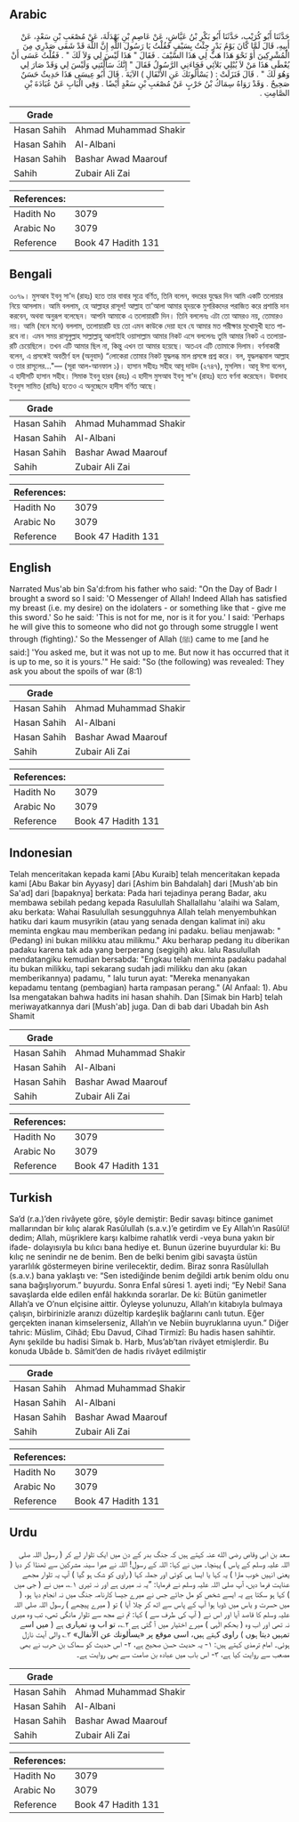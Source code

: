 ## Arabic


<div dir="rtl" lang="ar" style={{fontSize:'larger',backgroundColor:'#f8f9fa',padding:20}}>
حَدَّثَنَا أَبُو كُرَيْبٍ، حَدَّثَنَا أَبُو بَكْرِ بْنُ عَيَّاشٍ، عَنْ عَاصِمِ بْنِ بَهْدَلَةَ، عَنْ مُصْعَبِ بْنِ سَعْدٍ، عَنْ أَبِيهِ، قَالَ لَمَّا كَانَ يَوْمُ بَدْرٍ جِئْتُ بِسَيْفٍ فَقُلْتُ يَا رَسُولَ اللَّهِ إِنَّ اللَّهَ قَدْ شَفَى صَدْرِي مِنَ الْمُشْرِكِينَ أَوْ نَحْوَ هَذَا هَبْ لِي هَذَا السَّيْفَ ‏.‏ فَقَالَ ‏"‏ هَذَا لَيْسَ لِي وَلاَ لَكَ ‏"‏ ‏.‏ فَقُلْتُ عَسَى أَنْ يُعْطَى هَذَا مَنْ لاَ يُبْلِي بَلاَئِي فَجَاءَنِي الرَّسُولُ فَقَالَ ‏"‏ إِنَّكَ سَأَلْتَنِي وَلَيْسَ لِي وَقَدْ صَارَ لِي وَهُوَ لَكَ ‏"‏ ‏.‏ قَالَ فَنَزَلَتْ ‏:‏ ‏(‏ يَسْأَلُونَكَ عَنِ الأَنْفَالِ ‏)‏ الآيَةَ ‏.‏ قَالَ أَبُو عِيسَى هَذَا حَدِيثٌ حَسَنٌ صَحِيحٌ ‏.‏ وَقَدْ رَوَاهُ سِمَاكُ بْنُ حَرْبٍ عَنْ مُصْعَبِ بْنِ سَعْدٍ أَيْضًا ‏.‏ وَفِي الْبَابِ عَنْ عُبَادَةَ بْنِ الصَّامِتِ ‏.‏
</div>
<div style={{backgroundColor:'#f8f9fa',padding:20, marginBottom: 10}}><table> <thead> <tr> <th>Grade</th> <th></th> </tr> </thead> <tbody> <tr><td>Hasan Sahih</td><td>Ahmad Muhammad Shakir</td></tr><tr><td>Hasan Sahih</td><td>Al-Albani</td></tr><tr><td>Hasan Sahih</td><td>Bashar Awad Maarouf</td></tr><tr><td>Sahih</td><td>Zubair Ali Zai</td></tr></tbody></table><table> <thead> <tr> <th>References:</th> <th></th> </tr> </thead> <tbody><tr><td>Hadith No</td><td>3079</td></tr><tr><td>Arabic No</td><td>3079</td></tr><tr><td>Reference</td><td>Book 47 Hadith 131</td></tr></tbody></table></div>

## Bengali


<div dir="ltr" lang="bn" style={{fontSize:'larger',backgroundColor:'#f8f9fa',padding:20}}>
৩০৭৯। মুসআব ইবনু সা'দ (রাহঃ) হতে তার বাবার সূত্রে বর্ণিত, তিনি বলেন, বদরের যুদ্ধের দিন আমি একটি তলোয়ার নিয়ে আসলাম। আমি বললাম, হে আল্লাহর রাসূল! আল্লাহ তা'আলা আমার হৃদয়কে মুশরিকদের পরাজিত করে প্রশান্তি দান করবেন, অথবা অনুরূপ বলেছেন। আপনি আমাকে এ তলোয়ারটি দিন। তিনি বললেনঃ এটা তো আমরও নয়, তোমারও নয়। আমি (মনে মনে) বললাম, তলোয়ারটি হয় তো এমন কাউকে দেয়া হবে যে আমার মত পরীক্ষার মুখোমুখী হতে পারবে না। এমন সময় রাসূলুল্লাহ সাল্লাল্লাহু আলাইহি ওয়াসাল্লাম আমার নিকট এসে বললেনঃ তুমি আমার নিকট এ তলোয়ারটি চেয়েছিলে। তখন এটি আমার ছিল না, কিন্তু এখন তা আমার হয়েছে। অতএব এটি তোমাকে দিলাম। বর্ণনাকারী বলেন, এ প্রসঙ্গেই অবতীর্ণ হল (অনুবাদ) “লোকেরা তোমার নিকট যুদ্ধলব্ধ মাল প্রসঙ্গে প্রশ্ন করে। বল, যুদ্ধলব্ধমাল আল্লাহ ও তার রাসূলের..."— (সূরা আল-আনফাল ১)। হাসান সহীহঃ সহীহ আবূ দাউদ (২৭৪৭), মুসলিম। আবূ ঈসা বলেন, এ হাদীসটি হাসান সহীহ। সিমাক ইবনু হারব (রহঃ) এ হাদীস মুসআব ইবনু সা'দ (রাহঃ) হতে বর্ণনা করেছেন। উবাদাহ ইবনুস সামিত (রাযিঃ) হতেও এ অনুচ্ছেদে হাদীস বর্ণিত আছে।
</div>
<div style={{backgroundColor:'#f8f9fa',padding:20, marginBottom: 10}}><table> <thead> <tr> <th>Grade</th> <th></th> </tr> </thead> <tbody> <tr><td>Hasan Sahih</td><td>Ahmad Muhammad Shakir</td></tr><tr><td>Hasan Sahih</td><td>Al-Albani</td></tr><tr><td>Hasan Sahih</td><td>Bashar Awad Maarouf</td></tr><tr><td>Sahih</td><td>Zubair Ali Zai</td></tr></tbody></table><table> <thead> <tr> <th>References:</th> <th></th> </tr> </thead> <tbody><tr><td>Hadith No</td><td>3079</td></tr><tr><td>Arabic No</td><td>3079</td></tr><tr><td>Reference</td><td>Book 47 Hadith 131</td></tr></tbody></table></div>

## English


<div dir="ltr" lang="en" style={{fontSize:'larger',backgroundColor:'#f8f9fa',padding:20}}>
Narrated Mus'ab bin Sa'd:from his father who said: "On the Day of Badr I brought a sword so I said: 'O Messenger of Allah! Indeed Allah has satisfied my breast (i.e. my desire) on the idolaters - or something like that - give me this sword.' So he said: 'This is not for me, nor is it for you.' I said: 'Perhaps he will give this to someone who did not go through some struggle I went through (fighting).' So the Messenger of Allah (ﷺ) came to me [and he said:] 'You asked me, but it was not up to me. But now it has occurred that it is up to me, so it is yours.'" He said: "So (the following) was revealed: They ask you about the spoils of war (8:1)
</div>
<div style={{backgroundColor:'#f8f9fa',padding:20, marginBottom: 10}}><table> <thead> <tr> <th>Grade</th> <th></th> </tr> </thead> <tbody> <tr><td>Hasan Sahih</td><td>Ahmad Muhammad Shakir</td></tr><tr><td>Hasan Sahih</td><td>Al-Albani</td></tr><tr><td>Hasan Sahih</td><td>Bashar Awad Maarouf</td></tr><tr><td>Sahih</td><td>Zubair Ali Zai</td></tr></tbody></table><table> <thead> <tr> <th>References:</th> <th></th> </tr> </thead> <tbody><tr><td>Hadith No</td><td>3079</td></tr><tr><td>Arabic No</td><td>3079</td></tr><tr><td>Reference</td><td>Book 47 Hadith 131</td></tr></tbody></table></div>

## Indonesian


<div dir="ltr" lang="id" style={{fontSize:'larger',backgroundColor:'#f8f9fa',padding:20}}>
Telah menceritakan kepada kami [Abu Kuraib] telah menceritakan kepada kami [Abu Bakar bin Ayyasy] dari [Ashim bin Bahdalah] dari [Mush'ab bin Sa'ad] dari [bapaknya] berkata: Pada hari tejadinya perang Badar, aku membawa sebilah pedang kepada Rasulullah Shallallahu 'alaihi wa Salam, aku berkata: Wahai Rasulullah sesungguhnya Allah telah menyembuhkan hatiku dari kaum musyrikin (atau yang senada dengan kalimat ini) aku meminta engkau mau memberikan pedang ini padaku. beliau menjawab: "(Pedang) ini bukan milikku atau milikmu." Aku berharap pedang itu diberikan padaku karena tak ada yang berperang (segigih) aku. lalu Rasulullah mendatangiku kemudian bersabda: "Engkau telah meminta padaku padahal itu bukan milikku, tapi sekarang sudah jadi milikku dan aku (akan memberikannya) padamu, " lalu turun ayat: "Mereka menanyakan kepadamu tentang (pembagian) harta rampasan perang." (Al Anfaal: 1). Abu Isa mengatakan bahwa hadits ini hasan shahih. Dan [Simak bin Harb] telah meriwayatkannya dari [Mush'ab] juga. Dan di bab dari Ubadah bin Ash Shamit
</div>
<div style={{backgroundColor:'#f8f9fa',padding:20, marginBottom: 10}}><table> <thead> <tr> <th>Grade</th> <th></th> </tr> </thead> <tbody> <tr><td>Hasan Sahih</td><td>Ahmad Muhammad Shakir</td></tr><tr><td>Hasan Sahih</td><td>Al-Albani</td></tr><tr><td>Hasan Sahih</td><td>Bashar Awad Maarouf</td></tr><tr><td>Sahih</td><td>Zubair Ali Zai</td></tr></tbody></table><table> <thead> <tr> <th>References:</th> <th></th> </tr> </thead> <tbody><tr><td>Hadith No</td><td>3079</td></tr><tr><td>Arabic No</td><td>3079</td></tr><tr><td>Reference</td><td>Book 47 Hadith 131</td></tr></tbody></table></div>

## Turkish


<div dir="ltr" lang="tr" style={{fontSize:'larger',backgroundColor:'#f8f9fa',padding:20}}>
Sa’d (r.a.)’den rivâyete göre, şöyle demiştir: Bedir savaşı bitince ganimet mallarından bir kılıç alarak Rasûlullah (s.a.v.)’e getirdim ve Ey Allah’ın Rasûlü! dedim; Allah, müşriklere karşı kalbime rahatlık verdi -veya buna yakın bir ifade- dolayısıyla bu kılıcı bana hediye et. Bunun üzerine buyurdular ki: Bu kılıç ne senindir ne de benim. Ben de belki benim gibi savaşta üstün yararlılık göstermeyen birine verilecektir, dedim. Biraz sonra Rasûlullah (s.a.v.) bana yaklaştı ve: “Sen istediğinde benim değildi artık benim oldu onu sana bağışlıyorum.” buyurdu. Sonra Enfal sûresi 1. ayeti indi; “Ey Nebi! Sana savaşlarda elde edilen enfâl hakkında sorarlar. De ki: Bütün ganimetler Allah’a ve O’nun elçisine aittir. Öyleyse yolunuzu, Allah’ın kitabıyla bulmaya çalışın, birbirinizle aranızı düzeltip kardeşlik bağlarını canlı tutun. Eğer gerçekten inanan kimselerseniz, Allah’ın ve Nebiin buyruklarına uyun.” Diğer tahric: Müslim, Cihâd; Ebu Davud, Cihad Tirmizî: Bu hadis hasen sahihtir. Aynı şekilde bu hadisi Simak b. Harb, Mus’ab’tan rivâyet etmişlerdir. Bu konuda Ubâde b. Sâmit’den de hadis rivâyet edilmiştir
</div>
<div style={{backgroundColor:'#f8f9fa',padding:20, marginBottom: 10}}><table> <thead> <tr> <th>Grade</th> <th></th> </tr> </thead> <tbody> <tr><td>Hasan Sahih</td><td>Ahmad Muhammad Shakir</td></tr><tr><td>Hasan Sahih</td><td>Al-Albani</td></tr><tr><td>Hasan Sahih</td><td>Bashar Awad Maarouf</td></tr><tr><td>Sahih</td><td>Zubair Ali Zai</td></tr></tbody></table><table> <thead> <tr> <th>References:</th> <th></th> </tr> </thead> <tbody><tr><td>Hadith No</td><td>3079</td></tr><tr><td>Arabic No</td><td>3079</td></tr><tr><td>Reference</td><td>Book 47 Hadith 131</td></tr></tbody></table></div>

## Urdu


<div dir="rtl" lang="ur" style={{fontSize:'larger',backgroundColor:'#f8f9fa',padding:20}}>
سعد بن ابی وقاص رضی الله عنہ کہتے ہیں کہ جنگ بدر کے دن میں ایک تلوار لے کر ( رسول اللہ صلی اللہ علیہ وسلم کے پاس ) پہنچا۔ میں نے کہا: اللہ کے رسول! اللہ نے میرا سینہ مشرکین سے ٹھنڈا کر دیا ( یعنی انہیں خوب مارا ) یہ کہا یا ایسا ہی کوئی اور جملہ کہا ( راوی کو شک ہو گیا ) آپ یہ تلوار مجھے عنایت فرما دیں، آپ صلی اللہ علیہ وسلم نے فرمایا: ”یہ نہ میری ہے اور نہ تیری ۱؎، میں نے ( جی میں ) کہا ہو سکتا ہے یہ ایسے شخص کو مل جائے جس نے میرے جیسا کارنامہ جنگ میں نہ انجام دیا ہو، ( میں حسرت و یاس میں ڈوبا ہوا آپ کے پاس سے اٹھ کر چلا آیا ) تو ( میرے پیچھے ) رسول اللہ صلی اللہ علیہ وسلم کا قاصد آیا اور اس نے ( آپ کی طرف سے ) کہا: تم نے مجھ سے تلوار مانگی تھی، تب وہ میری نہ تھی اور اب وہ ( بحکم الٰہی ) میرے اختیار میں آ گئی ہے ۲؎، تو اب وہ تمہاری ہے ( میں اسے تمہیں دیتا ہوں ) راوی کہتے ہیں، اسی موقع پر «يسألونك عن الأنفال» ۳؎ والی آیت نازل ہوئی۔ امام ترمذی کہتے ہیں: ۱- یہ حدیث حسن صحیح ہے، ۲- اس حدیث کو سماک بن حرب نے بھی مصعب سے روایت کیا ہے، ۳- اس باب میں عبادہ بن صامت سے بھی روایت ہے۔
</div>
<div style={{backgroundColor:'#f8f9fa',padding:20, marginBottom: 10}}><table> <thead> <tr> <th>Grade</th> <th></th> </tr> </thead> <tbody> <tr><td>Hasan Sahih</td><td>Ahmad Muhammad Shakir</td></tr><tr><td>Hasan Sahih</td><td>Al-Albani</td></tr><tr><td>Hasan Sahih</td><td>Bashar Awad Maarouf</td></tr><tr><td>Sahih</td><td>Zubair Ali Zai</td></tr></tbody></table><table> <thead> <tr> <th>References:</th> <th></th> </tr> </thead> <tbody><tr><td>Hadith No</td><td>3079</td></tr><tr><td>Arabic No</td><td>3079</td></tr><tr><td>Reference</td><td>Book 47 Hadith 131</td></tr></tbody></table></div>